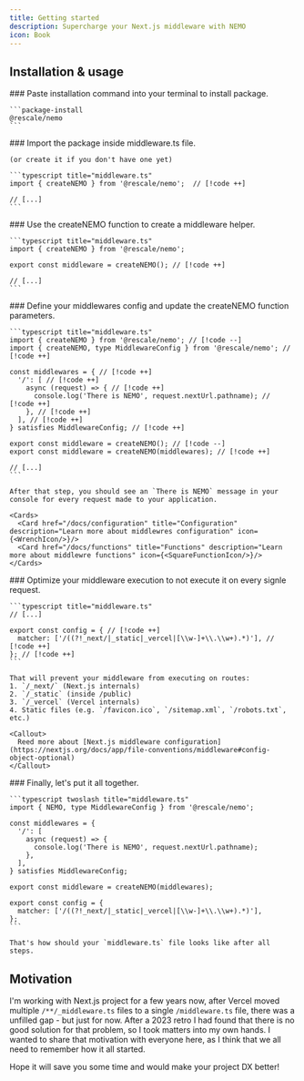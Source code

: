 ```yaml
---
title: Getting started
description: Supercharge your Next.js middleware with NEMO
icon: Book
---
```



## Installation & usage

<Steps>
  <Step>
    ### Paste installation command into your terminal to install package.

    ```package-install
    @rescale/nemo
    ```

  </Step>
  <Step>
    ### Import the package inside middleware.ts file.

    (or create it if you don't have one yet)

    ```typescript title="middleware.ts"
    import { createNEMO } from '@rescale/nemo';  // [!code ++]

    // [...]
    ```

  </Step>
  <Step>
    ### Use the createNEMO function to create a middleware helper.

    ```typescript title="middleware.ts"
    import { createNEMO } from '@rescale/nemo';

    export const middleware = createNEMO(); // [!code ++]

    // [...]
    ```

  </Step>
  <Step>
    ### Define your middlewares config and update the createNEMO function parameters.

    ```typescript title="middleware.ts"
    import { createNEMO } from '@rescale/nemo'; // [!code --]
    import { createNEMO, type MiddlewareConfig } from '@rescale/nemo'; // [!code ++]

    const middlewares = { // [!code ++]
      '/': [ // [!code ++]
        async (request) => { // [!code ++]
          console.log('There is NEMO', request.nextUrl.pathname); // [!code ++]
        }, // [!code ++]
      ], // [!code ++]
    } satisfies MiddlewareConfig; // [!code ++]

    export const middleware = createNEMO(); // [!code --]
    export const middleware = createNEMO(middlewares); // [!code ++]

    // [...]
    ```

    After that step, you should see an `There is NEMO` message in your console for every request made to your application.

    <Cards>
      <Card href="/docs/configuration" title="Configuration" description="Learn more about middlewres configuration" icon={<WrenchIcon/>}/>
      <Card href="/docs/functions" title="Functions" description="Learn more about middlewre functions" icon={<SquareFunctionIcon/>}/>
    </Cards>

  </Step>
  <Step>
    ### Optimize your middleware execution to not execute it on every signle request.

    ```typescript title="middleware.ts"
    // [...]

    export const config = { // [!code ++]
      matcher: ['/((?!_next/|_static|_vercel|[\\w-]+\\.\\w+).*)'], // [!code ++]
    }; // [!code ++]
    ```

    That will prevent your middleware from executing on routes:
    1. `/_next/` (Next.js internals)
    2. `/_static` (inside /public)
    3. `/_vercel` (Vercel internals)
    4. Static files (e.g. `/favicon.ico`, `/sitemap.xml`, `/robots.txt`, etc.)

    <Callout>
      Reed more about [Next.js middleware configuration](https://nextjs.org/docs/app/file-conventions/middleware#config-object-optional)
    </Callout>

  </Step>
  <Step>
    ### Finally, let's put it all together.

    ```typescript twoslash title="middleware.ts"
    import { NEMO, type MiddlewareConfig } from '@rescale/nemo';

    const middlewares = {
      '/': [
        async (request) => {
          console.log('There is NEMO', request.nextUrl.pathname);
        },
      ],
    } satisfies MiddlewareConfig;

    export const middleware = createNEMO(middlewares);

    export const config = {
      matcher: ['/((?!_next/|_static|_vercel|[\\w-]+\\.\\w+).*)'],
    };
    ```

    That's how should your `middleware.ts` file looks like after all steps.

  </Step>
</Steps>

## Motivation

I'm working with Next.js project for a few years now, after Vercel moved multiple `/**/_middleware.ts` files to a single `/middleware.ts` file, there was a unfilled gap - but just for now. After a 2023 retro I had found that there is no good solution for that problem, so I took matters into my own hands. I wanted to share that motivation with everyone here, as I think that we all need to remember how it all started.

Hope it will save you some time and would make your project DX better!
